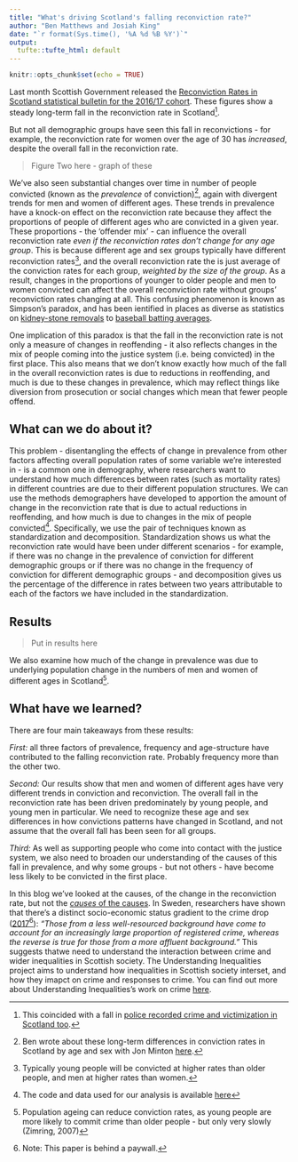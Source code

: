 ```yaml
---
title: "What's driving Scotland's falling reconviction rate?"
author: "Ben Matthews and Josiah King"
date: "`r format(Sys.time(), '%A %d %B %Y')`"
output: 
  tufte::tufte_html: default
---
```


```r
knitr::opts_chunk$set(echo = TRUE)
```

Last month Scottish Government released the [Reconviction Rates in Scotland statistical bulletin for the 2016/17 cohort](https://www.gov.scot/publications/reconviction-rates-scotland-2016-17-offender-cohort/). These figures show a steady long-term fall in the reconviction rate in
Scotland[^0].

[^0]: This coincided with a fall in [police recorded crime and victimization in Scotland too](http://www.research.aqmen.ac.uk/crime-and-victimisation-research-overview/).

But not all demographic groups have seen this fall in reconvictions - for example, 
the reconviction rate for women
over the age of 30 has _increased_, despite the overall
fall in the reconviction rate. 

> Figure Two here - graph of these

We've also seen substantial changes over time in number of people convicted
(known as the _prevalence_ of conviction)[^1], again with divergent trends
for men and women of different ages. These trends in prevalence
have a knock-on effect on the reconviction rate because they affect the
proportions of people of different ages who are convicted in a given year. 
These proportions - the 'offender mix' - can influence the overall
reconviction rate _even if the reconviction rates don't change for any age group_.
This is
because different age and sex groups typically have different reconviction rates[^5], and
the overall reconviction rate the is just average of the conviction rates for each
group, _weighted by the size of the group_. As a result, changes in the proportions of 
younger to older people and men to women convicted can affect the overall
reconviction rate without groups' reconviction rates changing at all.
This confusing phenomenon is known as Simpson's paradox, and
has been ientified in places as diverse as statistics on [kidney-stone removals](https://en.wikipedia.org/wiki/Simpson%27s_paradox#Kidney_stone_treatment)
to [baseball batting averages](https://en.wikipedia.org/wiki/Simpson%27s_paradox#Batting_averages).

[^1]: Ben wrote about these long-term differences in conviction rates in Scotland by age and sex with Jon Minton [here](http://journals.sagepub.com/doi/abs/10.1177/1477370817731706).

[^5]: Typically young people will be convicted at higher rates than older people, and men at higher rates than women.


One implication of this paradox is that the fall in the reconviction rate
is not only a measure of changes in reoffending - it also reflects changes
in the mix of people coming into the justice system (i.e. being convicted) in the first place.
This also means that we don't know exactly how much of the fall in the overall
reconviction rates is due to reductions in reoffending, and much is due to
these changes in prevalence, which may reflect things like diversion from
prosecution or social changes which mean that fewer people offend.

## What can we do about it?

This problem - disentangling the effects of change in prevalence from
other factors affecting overall population rates of some variable we're interested in - is a common one in demography, where
researchers want to understand how much differences between
rates (such as mortality rates) in different countries are due to their different population
structures. We can use the methods demographers have developed to apportion
the amount of change in the reconviction rate that is due to actual
reductions in reoffending, and how much is due to changes in the mix of
people convicted[^3]. Specifically, we use the pair of techniques known as
standardization and decomposition.
Standardization shows us what the reconviction rate
would have been under different scenarios - for example, if there was no change in the
prevalence of conviction for different demographic groups or
if there was no change in the frequency of conviction for different demographic
groups - and decomposition gives us the percentage of the difference in rates
between two years attributable to each of the factors we have included in the
standardization.

## Results


[^3]: The code and data used for our analysis is available [here](https://github.com/josiahpjking/DasGuptR)

> Put in results here

We also examine how much of the change in prevalence was
due to underlying population change in the numbers of
men and women of different ages in Scotland[^2].

[^2]: Population ageing can reduce conviction rates, as young people are more likely
to commit crime than older people - but only very slowly (Zimring, 2007)


## What have we learned?

There are four main takeaways from these results:

_First:_ all three factors of prevalence, frequency and age-structure
have contributed to the falling reconviction rate. Probably frequency more than the other two.

_Second:_ Our results show that men and women of different ages have very different trends in conviction
and reconviction. The overall fall in the reconviction rate has been driven predominately by young people,
and young men in particular. We need to recognize these age and sex differences in
how convictions patterns have changed in Scotland, and not assume that the overall fall has
been seen for all groups. 

_Third:_ As well as supporting people who come into contact with the justice system,
we also need to broaden our understanding of the causes of this fall in prevalence, and why
some groups - but not others - have become less likely to be convicted in the
first place. 

In this blog we've looked at the causes, of the change in the reconviction rate, but not the [_causes_ of the causes](https://www.abc.net.au/news/2016-09-03/boyer-lecture-sir-michael-marmot-highlights-health-inequalities/7810382).
In Sweden, researchers have shown that there's a distinct socio-economic status gradient to the crime drop ([2017](http://journals.sagepub.com/doi/full/10.1177/1477370816682979)[^4]): 
_"Those from a less well-resourced background have come to account for an increasingly large proportion of registered crime, whereas the reverse is true for those from a more affluent background."_ 
This suggests thatwe need to understand the interaction between
crime and wider inequalities in Scottish society.
The Understanding Inequalities
project aims to understand how inequalities in Scottish society
interset, and how they imapct on crime and responses to crime. You can find out more about Understanding Inequalities's work on crime [here](https://www.understanding-inequalities.ac.uk/research-themes/crime).

[^4]: Note: This paper is behind a paywall.

